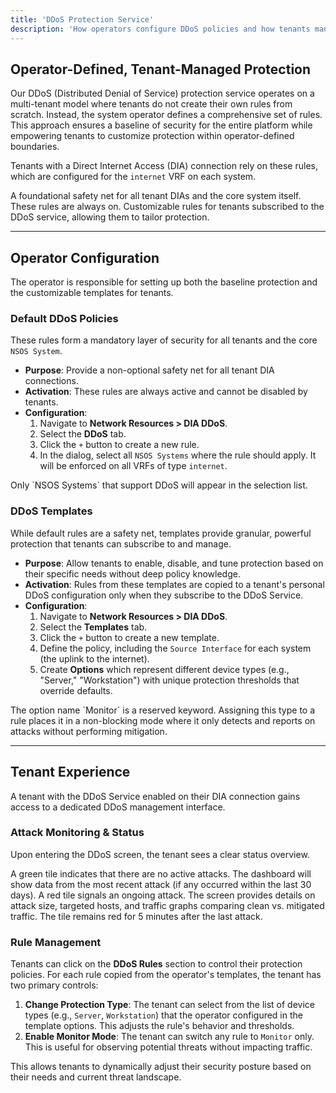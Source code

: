 ```yaml
---
title: 'DDoS Protection Service'
description: 'How operators configure DDoS policies and how tenants manage their protection.'
---
```


## Operator-Defined, Tenant-Managed Protection

Our DDoS (Distributed Denial of Service) protection service operates on a multi-tenant model where tenants do not create their own rules from scratch. Instead, the system operator defines a comprehensive set of rules. This approach ensures a baseline of security for the entire platform while empowering tenants to customize protection within operator-defined boundaries.

Tenants with a Direct Internet Access (DIA) connection rely on these rules, which are configured for the `internet` VRF on each system.

<CardGroup cols={2}>
  <Card
    title="Default DDoS Policies"
    icon="shield-check"
    href="#default-ddos-policies"
  >
    A foundational safety net for all tenant DIAs and the core system itself. These rules are always on.
  </Card>
  <Card
    title="DDoS Templates"
    icon="file-invoice"
    href="#ddos-templates"
  >
    Customizable rules for tenants subscribed to the DDoS service, allowing them to tailor protection.
  </Card>
</CardGroup>

---

## Operator Configuration

The operator is responsible for setting up both the baseline protection and the customizable templates for tenants.

### Default DDoS Policies

These rules form a mandatory layer of security for all tenants and the core `NSOS System`.

- **Purpose**: Provide a non-optional safety net for all tenant DIA connections.
- **Activation**: These rules are always active and cannot be disabled by tenants.
- **Configuration**:
  1. Navigate to **Network Resources > DIA DDoS**.
  2. Select the **DDoS** tab.
  3. Click the `+` button to create a new rule.
  4. In the dialog, select all `NSOS Systems` where the rule should apply. It will be enforced on all VRFs of type `internet`.

<Note>
  Only `NSOS Systems` that support DDoS will appear in the selection list.
</Note>

### DDoS Templates

While default rules are a safety net, templates provide granular, powerful protection that tenants can subscribe to and manage.

- **Purpose**: Allow tenants to enable, disable, and tune protection based on their specific needs without deep policy knowledge.
- **Activation**: Rules from these templates are copied to a tenant's personal DDoS configuration only when they subscribe to the DDoS Service.
- **Configuration**:
  1. Navigate to **Network Resources > DIA DDoS**.
  2. Select the **Templates** tab.
  3. Click the `+` button to create a new template.
  4. Define the policy, including the `Source Interface` for each system (the uplink to the internet).
  5. Create **Options** which represent different device types (e.g., "Server," "Workstation") with unique protection thresholds that override defaults.

<Info>
  The option name `Monitor` is a reserved keyword. Assigning this type to a rule places it in a non-blocking mode where it only detects and reports on attacks without performing mitigation.
</Info>

---

## Tenant Experience

A tenant with the DDoS Service enabled on their DIA connection gains access to a dedicated DDoS management interface.

### Attack Monitoring & Status

Upon entering the DDoS screen, the tenant sees a clear status overview.

<CardGroup cols={2}>
  <Card title="Quiet Time" icon="check-circle" color="#28a745">
    A green tile indicates that there are no active attacks. The dashboard will show data from the most recent attack (if any occurred within the last 30 days).
  </Card>
  <Card title="Under Attack" icon="shield-exclamation" color="#dc3545">
    A red tile signals an ongoing attack. The screen provides details on attack size, targeted hosts, and traffic graphs comparing clean vs. mitigated traffic. The tile remains red for 5 minutes after the last attack.
  </Card>
</CardGroup>

### Rule Management

Tenants can click on the **DDoS Rules** section to control their protection policies. For each rule copied from the operator's templates, the tenant has two primary controls:

1.  **Change Protection Type**: The tenant can select from the list of device types (e.g., `Server`, `Workstation`) that the operator configured in the template options. This adjusts the rule's behavior and thresholds.
2.  **Enable Monitor Mode**: The tenant can switch any rule to `Monitor` only. This is useful for observing potential threats without impacting traffic.

This allows tenants to dynamically adjust their security posture based on their needs and current threat landscape.
